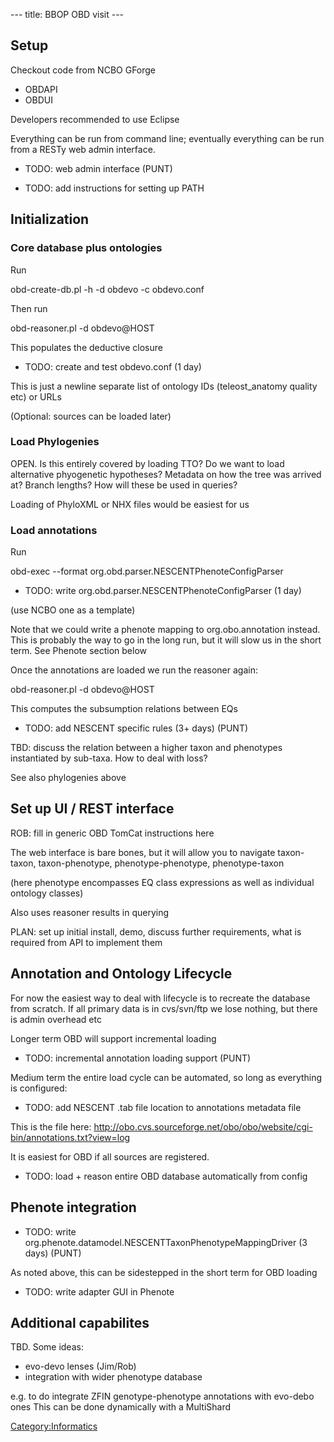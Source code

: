 ---
title: BBOP OBD visit
---

== Setup ==

Checkout code from NCBO GForge

* OBDAPI
* OBDUI

Developers recommended to use Eclipse

Everything can be run from command line; eventually everything can be
run from a RESTy web admin interface.

* TODO: web admin interface (PUNT)

* TODO: add instructions for setting up PATH

== Initialization ==

=== Core database plus ontologies ===

Run

obd-create-db.pl -h <HOST> -d obdevo -c obdevo.conf

Then run

obd-reasoner.pl  -d obdevo@HOST

This populates the deductive closure

* TODO: create and test obdevo.conf (1 day)

This is just a newline separate list of ontology IDs (teleost_anatomy
quality etc) or URLs

(Optional: sources can be loaded later)

=== Load Phylogenies ===

OPEN. Is this entirely covered by loading TTO? Do we want to load
alternative phyogenetic hypotheses? Metadata on how the tree was
arrived at? Branch lengths? How will these be used in queries?

Loading of PhyloXML or NHX files would be easiest for us

=== Load annotations ===

Run

obd-exec --format org.obd.parser.NESCENTPhenoteConfigParser <TAB-FILES>

* TODO: write org.obd.parser.NESCENTPhenoteConfigParser (1 day)

(use NCBO one as a template)

Note that we could write a phenote mapping to org.obo.annotation
instead. This is probably the way to go in the long run, but it will
slow us in the short term. See Phenote section below


Once the annotations are loaded we run the reasoner again:

obd-reasoner.pl  -d obdevo@HOST

This computes the subsumption relations between EQs

* TODO: add NESCENT specific rules (3+ days) (PUNT)

TBD: discuss the relation between a higher taxon and phenotypes
instantiated by sub-taxa. How to deal with loss?

See also phylogenies above

== Set up UI / REST interface ==

ROB: fill in generic OBD TomCat instructions here

The web interface is bare bones, but it will allow you to navigate
taxon-taxon, taxon-phenotype, phenotype-phenotype, phenotype-taxon

(here phenotype encompasses EQ class expressions as well as individual
ontology classes)

Also uses reasoner results in querying

PLAN: set up initial install, demo, discuss further requirements, what
is required from API to implement them

== Annotation and Ontology Lifecycle ==

For now the easiest way to deal with lifecycle is to recreate the
database from scratch. If all primary data is in cvs/svn/ftp we lose
nothing, but there is admin overhead etc

Longer term OBD will support incremental loading

* TODO: incremental annotation loading support (PUNT)

Medium term the entire load cycle can be automated, so long as
everything is configured:

* TODO: add NESCENT .tab file location to annotations metadata file

This is the file here:
http://obo.cvs.sourceforge.net/obo/obo/website/cgi-bin/annotations.txt?view=log

It is easiest for OBD if all sources are registered.

* TODO: load + reason entire OBD database automatically from config

== Phenote integration ==

* TODO: write org.phenote.datamodel.NESCENTTaxonPhenotypeMappingDriver (3 days) (PUNT)

As noted above, this can be sidestepped in the short term for OBD loading

* TODO: write adapter GUI in Phenote

== Additional capabilites ==

TBD. Some ideas:

* evo-devo lenses (Jim/Rob)
* integration with wider phenotype database
e.g. to do integrate ZFIN genotype-phenotype annotations with evo-debo ones
This can be done dynamically with a MultiShard

[[Category:Informatics]]